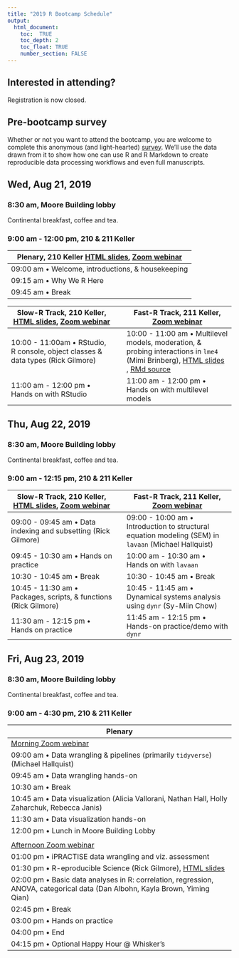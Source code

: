 ```yaml
---
title: "2019 R Bootcamp Schedule"
output:
  html_document:
    toc:  TRUE
    toc_depth: 2
    toc_float: TRUE
    number_section: FALSE
---
```


## Interested in attending?

Registration is now closed.
<!-- Please register by completing [this Google Form](https://forms.gle/y3DQ64zSxzG1VgdE7). -->
<!-- We will ask for confirmation at a later date. -->
<!-- Please note that space is limited. -->
<!-- Please don't sign-up if you you are uncertain about whether you will be able to attend. -->

## Pre-bootcamp survey

Whether or not you want to attend the bootcamp, you are welcome to complete this anonymous (and light-hearted) [survey](https://forms.gle/YyTNDDayMNRWibBy5).
We'll use the data drawn from it to show how one can use R and R Markdown to create reproducible data processing workflows and even full manuscripts.

## Wed, Aug 21, 2019 

### 8:30 am, Moore Building lobby 

Continental breakfast, coffee and tea.

### 9:00 am - 12:00 pm, 210 & 211 Keller 

| **Plenary**, 210 Keller [HTML slides](talks/bootcamp-day-1-intro.html), [Zoom webinar](https://psu.zoom.us/j/984037146) |
|-------------------------------------------------------|
| 09:00 am • Welcome, introductions, & housekeeping     |
| 09:15 am • Why We R Here                              |
| 09:45 am • Break                                      |

| **Slow-R Track**, 210 Keller, [HTML slides](talks/slow-r.html), [Zoom webinar](https://psu.zoom.us/j/985720879) |  | **Fast-R Track**, 211 Keller, [Zoom webinar](https://psu.zoom.us/j/803157230) |
|----------------------------------------------------------|-|----------------------------------------------------------|
| 10:00 - 11:00am • RStudio, R console, object classes & data types (Rick Gilmore)                |  | 10:00 - 11:00 am • Multilevel models, moderation, & probing interactions in `lme4` (Mimi Brinberg), [HTML slides](talks/RBootcamp_MLMInteractions_2019_0820_Final2.html) , [RMd source](talks/RBootcamp_MLMInteractions_2019_0820_Final2.Rmd)  |
| 11:00 am - 12:00 pm • Hands on with RStudio |  | 11:00 am - 12:00 pm • Hands on with multilevel models |

## Thu, Aug 22, 2019 

### 8:30 am, Moore Building lobby

Continental breakfast, coffee and tea.

### 9:00 am - 12:15 pm, 210 & 211 Keller 

| **Slow-R Track**, 210 Keller, [HTML slides](talks/slow-r.html), [Zoom webinar](https://psu.zoom.us/j/367554693) |  | **Fast-R Track**, 211 Keller, [Zoom webinar](https://psu.zoom.us/j/582539667) |
|----------------------------------------------------------|-|----------------------------------------------------------|
| 09:00 - 09:45 am • Data indexing and subsetting (Rick Gilmore) |  | 09:00 - 10:00 am • Introduction to structural equation modeling (SEM) in `lavaan` (Michael Hallquist)               |
| 09:45 - 10:30 am • Hands on practice   | | 10:00 am - 10:30 am • Hands on with `lavaan` |
| 10:30 - 10:45 am • Break                  | | 10:30 - 10:45 am • Break                 |
| 10:45 - 11:30 am • Packages, scripts, & functions (Rick Gilmore)   |  | 10:45 - 11:45 am • Dynamical systems analysis using `dynr` (Sy-Miin Chow) |
| 11:30 am - 12:15 pm • Hands on practice |  | 11:45 am - 12:15 pm • Hands-on practice/demo with `dynr` |

## Fri, Aug 23, 2019

### 8:30 am, Moore Building lobby

Continental breakfast, coffee and tea.

### 9:00 am - 4:30 pm, 210 & 211 Keller 

| Plenary                                                     |
|-------------------------------------------------------------|
| [Morning Zoom webinar](https://psu.zoom.us/j/460935266)     |
| 09:00 am • Data wrangling & pipelines (primarily `tidyverse`) (Michael Hallquist)|
| 09:45 am • Data wrangling hands-on                          |
| 10:30 am • Break                                            |
| 10:45 am • Data visualization (Alicia Vallorani, Nathan Hall, Holly Zaharchuk, Rebecca Janis)    |
| 11:30 am • Data visualization hands-on                      |
| 12:00 pm • Lunch in Moore Building Lobby                    |
|                                                             |
|  [Afternoon Zoom webinar](https://psu.zoom.us/j/819372889)  |
| 01:00 pm • iPRACTISE data wrangling and viz. assessment     |
| 01:30 pm • R-eproducible Science (Rick Gilmore), [HTML slides](talks/r-reproducible-science.html)      |
| 02:00 pm • Basic data analyses in R: correlation, regression, ANOVA, categorical data (Dan Albohn, Kayla Brown, Yiming Qian) |
| 02:45 pm • Break                                            |
| 03:00 pm • Hands on practice                                |
| 04:00 pm • End                                              |
| 04:15 pm • Optional Happy Hour @ Whisker's                  |
